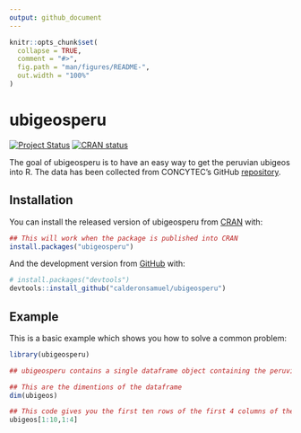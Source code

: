 ```yaml
---
output: github_document
---
```


<!-- README.md is generated from README.Rmd. Please edit that file -->

```r
knitr::opts_chunk$set(
  collapse = TRUE,
  comment = "#>",
  fig.path = "man/figures/README-",
  out.width = "100%"
)
```

# ubigeosperu

<!-- badges: start -->
[![Project Status](https://www.repostatus.org/badges/latest/active.svg)](https://www.repostatus.org/#active)
[![CRAN status](https://www.r-pkg.org/badges/version/ubigeosperu)](https://cran.r-project.org/package=ubigeosperu)
<!-- badges: end -->

The goal of ubigeosperu is to have an easy way to get the peruvian ubigeos into R. The data has been collected from CONCYTEC's GitHub [repository](https://github.com/CONCYTEC/ubigeo-peru/blob/master/equivalencia-ubigeos-oti-concytec.csv).

## Installation

You can install the released version of ubigeosperu from [CRAN](https://CRAN.R-project.org) with:

``` r
## This will work when the package is published into CRAN
install.packages("ubigeosperu")
```

And the development version from [GitHub](https://github.com/) with:

``` r
# install.packages("devtools")
devtools::install_github("calderonsamuel/ubigeosperu")
```
## Example

This is a basic example which shows you how to solve a common problem:

```r
library(ubigeosperu)

## ubigeosperu contains a single dataframe object containing the peruvian ubigeos codes.

## This are the dimentions of the dataframe
dim(ubigeos)

## This code gives you the first ten rows of the first 4 columns of the dataframe
ubigeos[1:10,1:4]


```


